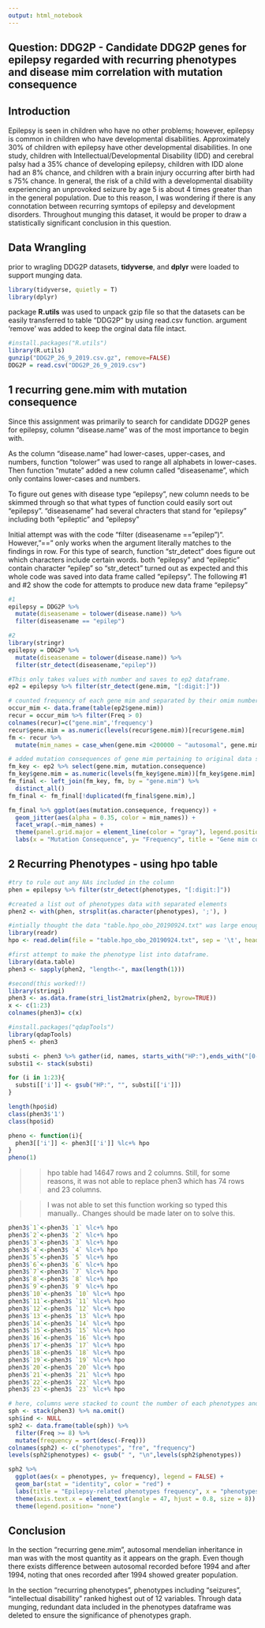 ```yaml
---
output: html_notebook
---
```

## Question: DDG2P - Candidate DDG2P genes for epilepsy regarded with recurring phenotypes and disease mim correlation with mutation consequence

## **Introduction**

Epilepsy is seen in children who have no other problems; however, epilepsy is common in children who have developmental disabilities. Approximately 30% of children with epilepsy have other developmental disabilities. In one study, children with Intellectual/Developmental Disability (IDD) and cerebral palsy had a 35% chance of developing epilepsy, children with IDD alone had an 8% chance, and children with a brain injury occurring after birth had s 75% chance. In general, the risk of a child with a developmental disability experiencing an unprovoked seizure by age 5 is about 4 times greater than in the general population. Due to this reason, I was wondering if there is any connotation between recurring symtops of epilepsy and development disorders. Throughout munging this dataset, it would be proper to draw a statistically significant conclusion in this question.

## **Data Wrangling**

prior to wragling DDG2P datasets, **tidyverse**, and **dplyr** were loaded to support munging data. 
```r
library(tidyverse, quietly = T)
library(dplyr)
```

package **R.utils** was used to unpack gzip file so that the datasets can be easily transferred to table "DDG2P" by using read.csv function. argument 'remove' was added to keep the orginal data file intact.
```r
#install.packages("R.utils")
library(R.utils)
gunzip("DDG2P_26_9_2019.csv.gz", remove=FALSE)
DDG2P = read.csv("DDG2P_26_9_2019.csv")
```

## **1 recurring gene.mim with mutation consequence**

Since this assignment was primarily to search for candidate DDG2P genes for epilepsy, column "disease.name" was of the most importance to begin with.

As the column "disease.name" had lower-cases, upper-cases, and numbers, function "tolower" was used to range all alphabets in lower-cases. Then function "mutate" added a new column called "diseasename", which only contains lower-cases and numbers.

To figure out genes with disease type "epilepsy", new column needs to be skimmed through so that what types of function could easily sort out "epilepsy". "diseasename" had several chracters that stand for "epilepsy" including both "epileptic" and "epilepsy"

Initial attempt was with the code "filter (diseasename == "epilep")". However, "==" only works when the argument literally matches to the findings in row. For this type of search, function "str_detect" does figure out which characters include certain words. both "epilepsy" and "epileptic" contain character "epilep" so "str_detect" turned out as expected and this whole code was saved into data frame called "epilepsy". The following #1 and #2 show the code for attempts to produce new data frame "epilepsy"

```r
#1
epilepsy = DDG2P %>% 
  mutate(diseasename = tolower(disease.name)) %>% 
  filter(diseasename == "epilep")
```

```r
#2
library(stringr)
epilepsy = DDG2P %>%
  mutate(diseasename = tolower(disease.name)) %>% 
  filter(str_detect(diseasename,"epilep"))
```

```r
#This only takes values with number and saves to ep2 dataframe.
ep2 = epilepsy %>% filter(str_detect(gene.mim, "[:digit:]"))
```

```r
# counted frequency of each gene mim and separated by their omim number setting their names according to OMIM nomenclature.
occur_mim <- data.frame(table(ep2$gene.mim))
recur = occur_mim %>% filter(Freq > 0)
colnames(recur)=c("gene.mim",'frequency')
recur$gene.mim = as.numeric(levels(recur$gene.mim))[recur$gene.mim]
fm <- recur %>% 
  mutate(mim_names = case_when(gene.mim <200000 ~ "autosomal", gene.mim> 300000 & gene.mim <400000 ~ "x-linked", gene.mim > 600000 ~ "autosomal_after94"))
```

```r
# added mutation consequences of gene mim pertaining to original data source
fm_key <- ep2 %>% select(gene.mim, mutation.consequence)
fm_key$gene.mim = as.numeric(levels(fm_key$gene.mim))[fm_key$gene.mim]
fm_final <- left_join(fm_key, fm, by = "gene.mim") %>% 
  distinct_all()
fm_final <- fm_final[!duplicated(fm_final$gene.mim),]
```

```r
fm_final %>% ggplot(aes(mutation.consequence, frequency)) +
  geom_jitter(aes(alpha = 0.35, color = mim_names)) + 
  facet_wrap(.~mim_names) +
  theme(panel.grid.major = element_line(color = "gray"), legend.position = "none", panel.grid.minor = element_line("gray"), axis.text.x = element_text(angle = 45, hjust = 1, size = 8)) +
  labs(x = "Mutation Consequence", y= "Frequency", title = "Gene mim correlation with mutation consequence")
```

## **2 Recurring Phenotypes - using hpo table**

```r
#try to rule out any NAs included in the column
phen = epilepsy %>% filter(str_detect(phenotypes, "[:digit:]"))

#created a list out of phenotypes data with separated elements
phen2 <- with(phen, strsplit(as.character(phenotypes), ';'), )

#intially thought the data "table.hpo_obo_20190924.txt" was large enough to use this readr, but then later figured out this was unnecessary. Nonetheless, kept the same code line to include the originality.
library(readr)
hpo <- read.delim(file = "table.hpo_obo_20190924.txt", sep = '\t', header = TRUE, col.names = c('id', 'name'))
```


```r
#first attempt to make the phenotype list into dataframe.
library(data.table)
phen3 <- sapply(phen2, "length<-", max(length(1)))
```

```r
#second(this worked!!)
library(stringi)
phen3 <- as.data.frame(stri_list2matrix(phen2, byrow=TRUE))
x <- c(1:23)
colnames(phen3)= c(x)
```

```r
#install.packages("qdapTools")
library(qdapTools)
phen5 <- phen3
```

```r
substi <- phen3 %>% gather(id, names, starts_with("HP:"),ends_with("[0-9]"))
substi1 <- stack(substi)
```

```r
for (i in 1:23){
  substi[['i']] <- gsub("HP:", "", substi[['i']])
}
```

```r
length(hpo$id)
class(phen3$'1')
class(hpo$id)

pheno <- function(i){
  phen3[['i']] <- phen3[['i']] %lc+% hpo
}
pheno(1)
```
>>hpo table had 14647 rows and 2 columns. Still, for some reasons, it was not able to replace phen3 which has 74 rows and 23 columns.

>>I was not able to set this function working so typed this manually.. Changes should be made later on to solve this.

```r
phen3$`1`<-phen3$ `1` %lc+% hpo
phen3$`2`<-phen3$ `2` %lc+% hpo
phen3$`3`<-phen3$ `3` %lc+% hpo
phen3$`4`<-phen3$ `4` %lc+% hpo
phen3$`5`<-phen3$ `5` %lc+% hpo
phen3$`6`<-phen3$ `6` %lc+% hpo
phen3$`7`<-phen3$ `7` %lc+% hpo
phen3$`8`<-phen3$ `8` %lc+% hpo
phen3$`9`<-phen3$ `9` %lc+% hpo
phen3$`10`<-phen3$ `10` %lc+% hpo
phen3$`11`<-phen3$ `11` %lc+% hpo
phen3$`12`<-phen3$ `12` %lc+% hpo
phen3$`13`<-phen3$ `13` %lc+% hpo
phen3$`14`<-phen3$ `14` %lc+% hpo
phen3$`15`<-phen3$ `15` %lc+% hpo
phen3$`16`<-phen3$ `16` %lc+% hpo
phen3$`17`<-phen3$ `17` %lc+% hpo
phen3$`18`<-phen3$ `18` %lc+% hpo
phen3$`19`<-phen3$ `19` %lc+% hpo
phen3$`20`<-phen3$ `20` %lc+% hpo
phen3$`21`<-phen3$ `21` %lc+% hpo
phen3$`22`<-phen3$ `22` %lc+% hpo
phen3$`23`<-phen3$ `23` %lc+% hpo
```

```r
# here, columns were stacked to count the number of each phenotypes and trivial numbers were ruled out to leave statistically significant numbers only.
sph <- stack(phen3) %>% na.omit()
sph$ind <- NULL
sph2 <- data.frame(table(sph)) %>% 
  filter(Freq >= 8) %>% 
  mutate(frequency = sort(desc(-Freq)))
colnames(sph2) <- c("phenotypes", "fre", "frequency")
levels(sph2$phenotypes) <- gsub(" ", "\n",levels(sph2$phenotypes))

```

```r
sph2 %>% 
  ggplot(aes(x = phenotypes, y= frequency), legend = FALSE) +
  geom_bar(stat = "identity", color = "red") +
  labs(title = "Epilepsy-related phenotypes frequency", x = "phenotypes", y = "Frequency") +
  theme(axis.text.x = element_text(angle = 47, hjust = 0.8, size = 8)) + 
  theme(legend.position= "none")
```

## **Conclusion**

In the section "recurring gene.mim", autosomal mendelian inheritance in man was with the most quantity as it appears on the graph. Even though there exists difference between autosomal recorded before 1994 and after 1994, noting that ones recorded after 1994 showed greater population. 

In the section "recurring phenotypes", phenotypes including "seizures", "intellectual disabillity" ranked highest out of 12 variables. Through data munging, redundant data included in the phenotypes dataframe was deleted to ensure the significance of phenotypes graph.
